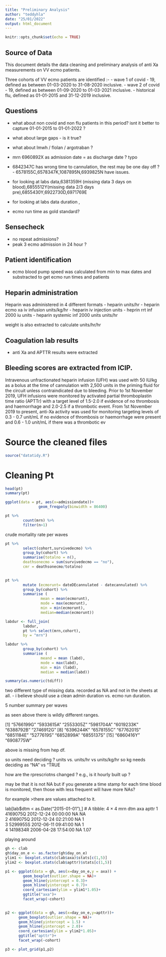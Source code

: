 ```yaml
---
title: "Preliminary Analysis"
author: "teddyhla"
date: "25/01/2022"
output: html_document
---
```


```r
knitr::opts_chunk$set(echo = TRUE)
```

## Source of Data

This document details the data cleaning and preliminary analysis of anti Xa measurements on VV ecmo patients. 

Three cohorts of VV ecmo patients are identified :- 
- wave 1 of covid - 19, defined as between 01-03-2020 to 31-08-2020 inclusive.
- wave 2 of covid - 19, defined as between 01-09-2020 to 01-03-2021 inclusive.
- historical flu, defined as 01-01-2015 and 31-12-2019 inclusive. 

## Questions
- what about non covid and non flu patients in this period? isnt it better to capture 01-01-2015 to 01-01-2022 ? 
- what about large gaps - is it true?
- what about lmwh / flolan / argotraban ? 
- mrn 6960892X as admission date = as discharge date ? typo
- 6842347C has wrong time to cannulation, 
the rest may be one day off ? - 6578155C,6578347K,1087895N,6939825N have issues.

- for looking at labs data,6381359H (missing data 3 days on blood),6855512Y(missing data 2/3 days pre),6855430Y,6922730D,6971769E
- for looking at labs data duration , 
- ecmo run time as gold standard? 

## Sensecheck 
- no repeat admissions?
- peak 3 ecmo admission in 24 hour ?


## Patient identification
- ecmo blood pump speed was calculated from min to max dates and substracted to get ecmo run times and patients

## Heparin administration
Heparin was administered in 4 different formats 
- heparin units/hr
- heparin ecmo xa iv infusion units/kg/hr
- heparin iv injection units
- heprin rrt inf 2000 iu units
- heparin systemic inf 2000 units units/hr

weight is also extracted to calculate units/hr/hr 

## Coagulation lab results
- anti Xa and APTTR results were extracted

## Bleeding scores are extracted from ICIP. 


Intravenous unfractionated heparin infusion (UFH) was used with 50 IU/kg as a bolus at the
time of cannulation with 2,500 units in the priming fluid for the circuit unless contraindicated
due to bleeding.
Prior to 1st November 2019, UFH infusions were monitored by activated partial thromboplastin
time ratio (APTTr) with a target level of 1.5-2.0 if evidence of no thrombosis and haemorrhage
and 2.0-2.5 if a thrombotic event.
From 1st November 2019 to present, anti-Xa activity was used for monitoring targeting levels
of 0.3 - 0.7 unit/mL if no evidence of thrombosis or haemorrhage were present and 0.6 - 1.0
unit/mL if there was a thrombotic ev

# Source the cleaned files
```r
source("datatidy.R")
```

# Cleaning Pt 

```r
head(pt)
summary(pt)
```

```r
ggplot(data = pt, aes(x=admissiondate))+
               geom_freqpoly(binwidth = 86400)
```

```r
pt %>% 
        count(mrn) %>%
        filter(n>1)
```

crude mortality rate per waves
```r
pt %>% 
        select(cohort,survivedecmo) %>% 
        group_by(cohort) %>% 
        summarise(totalno = n(),
        deathsonecmo = sum(survivedecmo == "no"),
        cmr = deathsonecmo/totalno)
        
```


```r
pt %>% 
        mutate (ecmorunt= dateDEcannulated - datecannulated) %>%
        group_by(cohort) %>%
        summarise (
                mean = mean(ecmorunt),
                mode = max(ecmorunt),
                min = min(ecmorunt),
                median=median(ecmorunt))
```

```r
labdur <- full_join(
        labdur,
        pt %>% select(mrn,cohort), 
        by = "mrn")
```

```r
labdur %>% 
        group_by(cohort) %>%
        summarise (
                meand = mean (labd),
                mode = max(labd),
                min = min (labd),
                median = median(labd))
```

```r
summary(as.numeric(tdiff))
```


two different type of missing data.
recorded as NA
and not in the sheets at all.
- i believe should use a clean admin duration vs. ecmo run duration.

5 number summary per waves

as seen above there is wildly different ranges. 

 [1] "5766199G" "5933615A" "2553305Z" "5981704A" "6019233K" "6388792B" "2746912G"
 [8] "6396244K" "6578155C" "6776201S" "6851184E" "5277619S" "6852899A" "6855137S"
[15] "6860416Y" "6908775W"

above is missing from hep df.

so units need deciding ? units vs. units/hr vs units/kg/hr
so kg needs deciding as "NA" vs "TRUE

how are the rprescriotns changed ? e.g., is it hourly built up ? 

may be that it is not NA but if you generate a time stamp for each time blood is monitored, then those with less frequent will have more NAs?


for example >there are values attached to it.

lab[lab$dtm < as.Date("2015-01-01"),]
# A tibble: 4 × 4
  mrn      dtm                   axa apttr
  <chr>    <dttm>              <dbl> <dbl>
1 4169075Q 2012-12-24 00:00:00    NA NA   
2 4169075Q 2012-12-24 02:21:00    NA  1   
3 5299955S 2012-06-11 09:41:00    NA  1   
4 1419834R 2006-04-28 17:54:00    NA  1.07

playing around

```r

gh <- clab
gh$day_on_e <- as.factor(gh$day_on_e)
ylim1 <- boxplot.stats(clab$axa)$stats[c(1,5)]
ylim2 <- boxplot.stats(clab$apttr)$stats[c(1,5)]

p1 <- ggplot(data = gh, aes(x=day_on_e,y = axa)) + 
        geom_boxplot(outlier.shape = NA)+
        geom_hline(yintercept = 0.3)+
        geom_hline(yintercept = 0.7)+
        coord_cartesian(ylim = ylim1*1.05)+
        ggtitle("axa")+
        facet_wrap(~cohort)
      

p2 <- ggplot(data = gh, aes(x=day_on_e,y=apttr))+
      geom_boxplot(outlier.shape = NA)+
      geom_hline(yintercept = 1.5) +
      geom_hline(yintercept = 2.0)+
      coord_cartesian(ylim = ylim2*1.05)+
      ggtitle("apttr")+
      facet_wrap(~cohort)

p3 <- plot_grid(p1,p2)

```

